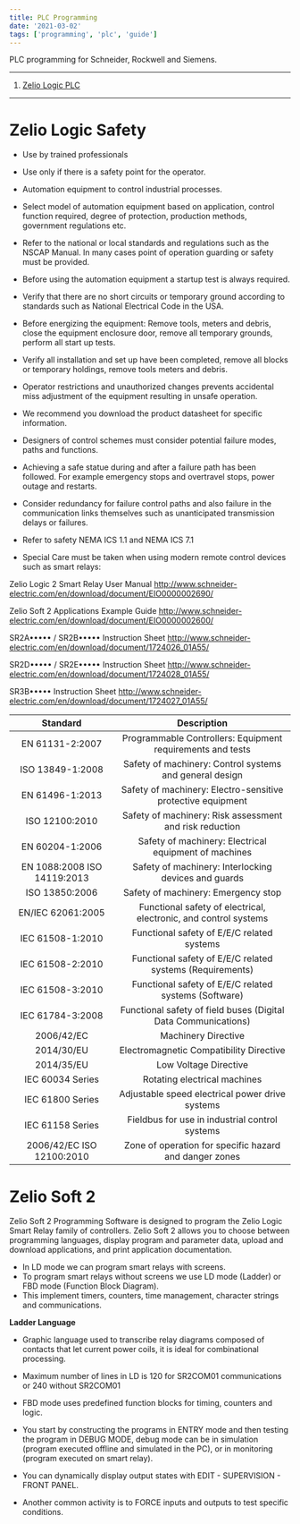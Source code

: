 ```yaml
---
title: PLC Programming
date: '2021-03-02'
tags: ['programming', 'plc', 'guide']
---
```


PLC programming for Schneider, Rockwell and Siemens.

***

1. [Zelio Logic PLC](#zelio-logic)

***

# Zelio Logic Safety #

* Use by trained professionals
* Use only if there is a safety point for the operator.
* Automation equipment to control industrial processes.
* Select model of automation equipment based on application, control function required, degree of protection, production methods, government regulations etc.
* Refer to the national or local standards and regulations such as the NSCAP Manual. In many cases point of operation guarding or safety must be provided.
* Before using the automation equipment a startup test is always required.
* Verify that there are no short circuits or temporary ground according to standards such as National Electrical Code in the USA.
* Before energizing the equipment: Remove tools, meters and debris, close the equipment enclosure door, remove all temporary grounds, perform all start up tests.
* Verify all installation and set up have been completed, remove all blocks or temporary holdings, remove tools meters and debris. 
* Operator restrictions and unauthorized changes prevents accidental miss adjustment of the equipment resulting in unsafe operation.

* We recommend you download the product datasheet for specific information.

* Designers of control schemes must consider potential failure modes, paths and functions.
* Achieving a safe statue during and after a failure path has been followed. For example emergency stops and overtravel stops, power outage and restarts.
* Consider redundancy for failure control paths and also failure in the communication links themselves such as unanticipated transmission delays or failures.
* Refer to safety NEMA ICS 1.1 and NEMA ICS 7.1

* Special Care must be taken when using modern remote control devices such as smart relays:

Zelio Logic 2 Smart Relay User Manual
http://www.schneider-electric.com/en/download/document/EIO0000002690/

Zelio Soft 2 Applications Example Guide
http://www.schneider-electric.com/en/download/document/EIO0000002600/

SR2A••••• / SR2B••••• Instruction Sheet
http://www.schneider-electric.com/en/download/document/1724026_01A55/

SR2D••••• / SR2E••••• Instruction Sheet
http://www.schneider-electric.com/en/download/document/1724028_01A55/

SR3B••••• Instruction Sheet
http://www.schneider-electric.com/en/download/document/1724027_01A55/


| Standard | Description |
| :---: | :---: |
| EN 61131-2:2007 | Programmable Controllers: Equipment requirements and tests |
| ISO 13849-1:2008 | Safety of machinery: Control systems and general design |
| EN 61496-1:2013 | Safety of machinery: Electro-sensitive protective equipment |
| ISO 12100:2010 | Safety of machinery: Risk assessment and risk reduction |
| EN 60204-1:2006 | Safety of machinery: Electrical equipment of machines |
| EN 1088:2008 ISO 14119:2013 | Safety of machinery: Interlocking devices and guards |
| ISO 13850:2006 | Safety of machinery: Emergency stop |
| EN/IEC 62061:2005 | Functional safety of electrical, electronic, and control systems |
| IEC 61508-1:2010 | Functional safety of E/E/C related systems |
| IEC 61508-2:2010 | Functional safety of E/E/C related systems (Requirements) |
| IEC 61508-3:2010 | Functional safety of E/E/C related systems (Software) |
| IEC 61784-3:2008 | Functional safety of field buses (Digital Data Communications) |
| 2006/42/EC | Machinery Directive |
| 2014/30/EU | Electromagnetic Compatibility Directive |
| 2014/35/EU | Low Voltage Directive |
| IEC 60034 Series | Rotating electrical machines |
| IEC 61800 Series | Adjustable speed electrical power drive systems |
| IEC 61158 Series | Fieldbus for use in industrial control systems |
| 2006/42/EC ISO 12100:2010 | Zone of operation for specific hazard and danger zones |

# Zelio Soft 2 #

Zelio Soft 2 Programming Software is designed to program the Zelio Logic Smart Relay family of
controllers. Zelio Soft 2 allows you to choose between programming languages, display program
and parameter data, upload and download applications, and print application documentation.

* In LD mode we can program smart relays with screens.
* To program smart relays without screens we use LD mode (Ladder) or FBD mode (Function Block Diagram).
* This implement timers, counters, time management, character strings and communications.

**Ladder Language**

* Graphic language used to transcribe relay diagrams composed of contacts that let current power coils, it is ideal for combinational processing.
* Maximum number of lines in LD is 120 for SR2COM01 communications or 240 without SR2COM01 
* FBD mode uses predefined function blocks for timing, counters and logic.

* You start by constructing the programs in ENTRY mode and then testing the program in DEBUG MODE, debug mode can be in simulation (program executed offline and simulated in the PC), or in monitoring (program executed on smart relay).
* You can dynamically display output states with EDIT - SUPERVISION - FRONT PANEL.
* Another common activity is to FORCE inputs and outputs to test specific conditions.

